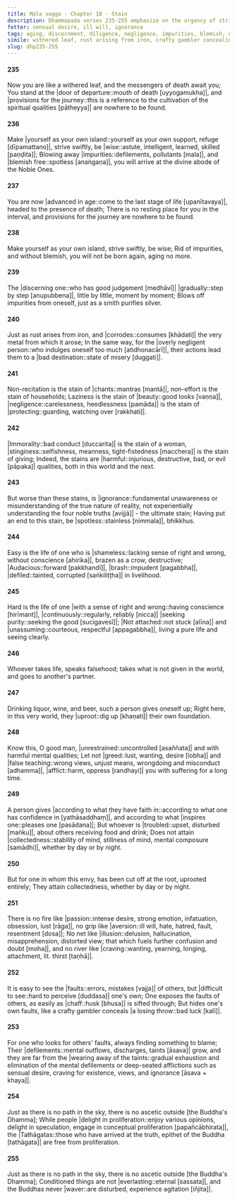 ```yaml
---
title: Mala vagga - Chapter 18 - Stain
description: Dhammapada verses 235-255 emphasize on the urgency of striving swiftly, not being negligent, discerning gradually, stains of various qualities. A contrast is drawn on the lives of one who is shameless and one with a sense of right and wrong, on finding the faults of others and one's own, and on the path of the Tathāgatas.
fetter: sensual desire, ill will, ignorance
tags: aging, discernment, diligence, negligence, impurities, blemish, defilements, laziness, immorality, stinginess, giving, shamelessness, sense of right and wrong, envy, passion, aversion, delusion, illusion, craving, fault, proliferation, ascetic, conditioned things, Buddha, Tathāgata, collectedness, impermanence, dhp
simile: withered leaf, rust arising from iron, crafty gambler concealing a losing throw
slug: dhp235-255
---
```


#### 235

Now you are like a withered leaf,
and the messengers of death await you;
You stand at the |door of departure::mouth of death [uyyogamukha]|,
and |provisions for the journey::this is a reference to the cultivation of the spiritual qualities [pātheyya]| are nowhere to be found.

#### 236

Make |yourself as your own island::yourself as your own support, refuge [dīpamattano]|,
strive swiftly, be |wise::astute, intelligent, learned, skilled [paṇḍita]|;
Blowing away |impurities::defilements, pollutants [mala]|, and |blemish free::spotless [anaṅgaṇa]|,
you will arrive at the divine abode of the Noble Ones.

#### 237

You are now |advanced in age::come to the last stage of life [upanītavaya]|,
headed to the presence of death;
There is no resting place for you in the interval,
and provisions for the journey are nowhere to be found.

#### 238

Make yourself as your own island,
strive swiftly, be wise;
Rid of impurities, and without blemish,
you will not be born again, aging no more.

#### 239

The |discerning one::who has good judgement [medhāvī]| |gradually::step by step [anupubbena]|,
little by little, moment by moment;
Blows off impurities from oneself,
just as a smith purifies silver.

#### 240

Just as rust arises from iron,
and |corrodes::consumes [khādati]| the very metal from which it arose;
In the same way, for the |overly negligent person::who indulges oneself too much [atidhonacārī]|,
their actions lead them to a |bad destination::state of misery [duggati]|.

#### 241

Non-recitation is the stain of |chants::mantras [mantā]|,
non-effort is the stain of households;
Laziness is the stain of |beauty::good looks [vaṇṇa]|,
|negligence::carelessness, heedlessness [pamāda]| is the stain of |protecting::guarding, watching over [rakkhati]|.

#### 242

|Immorality::bad conduct [duccarita]| is the stain of a woman,
|stinginess::selfishness, meanness, tight-fistedness [macchera]| is the stain of giving;
Indeed, the stains are |harmful::injurious, destructive, bad, or evil [pāpaka]| qualities,
both in this world and the next.

#### 243

But worse than these stains,
is |ignorance::fundamental unawareness or misunderstanding of the true nature of reality, not experientially understanding the four noble truths [avijjā]| - the ultimate stain;
Having put an end to this stain,
be |spotless::stainless [nimmala]|, bhikkhus.

#### 244

Easy is the life of one who is |shameless::lacking sense of right and wrong, without conscience [ahirika]|,
brazen as a crow, destructive;
|Audacious::forward [pakkhandī]|, |brash::impudent [pagabbha]|,
|defiled::tainted, corrupted [saṅkiliṭṭha]| in livelihood.

#### 245

Hard is the life of one |with a sense of right and wrong::having conscience [hirīmant]|,
|continuously::regularly, reliably [nicca]| |seeking purity::seeking the good [sucigavesī]|;
|Not attached::not stuck [alīna]| and |unassuming::courteous, respectful [appagabbha]|,
living a pure life and seeing clearly.

#### 246

Whoever takes life,
speaks falsehood;
takes what is not given in the world,
and goes to another's partner.

#### 247

Drinking liquor, wine, and beer,
such a person gives oneself up;
Right here, in this very world,
they |uproot::dig up [khaṇati]| their own foundation.

#### 248

Know this, O good man,
|unrestrained::uncontrolled [asaññata]| and with harmful mental qualities;
Let not |greed::lust, wanting, desire [lobha]| and |false teaching::wrong views, unjust means, wrongdoing and misconduct [adhamma]|,
|afflict::harm, oppress [randhayi]| you with suffering for a long time.

#### 249

A person gives |according to what they have faith in::according to what one has confidence in [yathāsaddhaṃ]|,
and according to what |inspires one::pleases one [pasādana]|;
But whoever is |troubled::upset, disturbed [maṅku]|,
about others receiving food and drink;
Does not attain |collectedness::stability of mind, stillness of mind, mental composure [samādhi]|,
whether by day or by night.

#### 250

But for one in whom this envy,
has been cut off at the root, uprooted entirely;
They attain collectedness,
whether by day or by night.

#### 251

There is no fire like |passion::intense desire, strong emotion, infatuation, obsession, lust [rāga]|,
no grip like |aversion::ill will, hate, hatred, fault, resentment [dosa]|;
No net like |illusion::delusion, hallucination, misapprehension, distorted view; that which fuels further confusion and doubt [moha]|,
and no river like |craving::wanting, yearning, longing, attachment, lit. thirst [taṇhā]|.

#### 252

It is easy to see the |faults::errors, mistakes [vajja]| of others,
but |difficult to see::hard to perceive [duddasa]| one's own;
One exposes the faults of others,
as easily as |chaff::husk [bhusa]| is sifted through;
But hides one's own faults,
like a crafty gambler conceals |a losing throw::bad luck [kalī]|.

#### 253

For one who looks for others' faults,
always finding something to blame;
Their |defilements::mental outflows, discharges, taints [āsava]| grow,
and they are far from the |wearing away of the taints::gradual exhaustion and elimination of the mental defilements or deep-seated afflictions such as sensual desire, craving for existence, views, and ignorance [āsava + khaya]|.

#### 254

Just as there is no path in the sky,
there is no ascetic outside [the Buddha's Dhamma];
While people |delight in proliferation::enjoy various opinions, delight in speculation, engage in conceptual proliferation [papañcābhirata]|,
the |Tathāgatas::those who have arrived at the truth, epithet of the Buddha [tathāgata]| are free from proliferation.

#### 255

Just as there is no path in the sky,
there is no ascetic outside [the Buddha's Dhamma];
Conditioned things are not |everlasting::eternal [sassata]|,
and the Buddhas never |waver::are disturbed, experience agitation [iñjita]|.